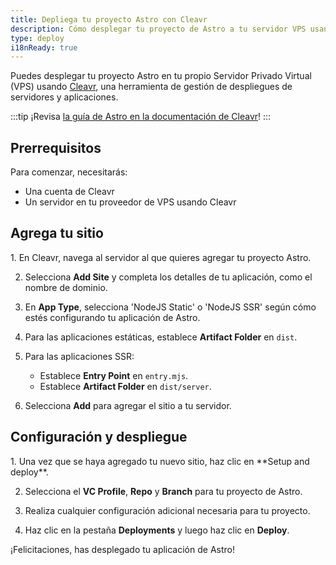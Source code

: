 ```yaml
---
title: Depliega tu proyecto Astro con Cleavr
description: Cómo desplegar tu proyecto de Astro a tu servidor VPS usando Cleavr.
type: deploy
i18nReady: true
---
```


Puedes desplegar tu proyecto Astro en tu propio Servidor Privado Virtual (VPS) usando [Cleavr](https://cleavr.io/), una herramienta de gestión de despliegues de servidores y aplicaciones.

:::tip
¡Revisa [la guía de Astro en la documentación de Cleavr](https://docs.cleavr.io/guides/astro)!
:::

## Prerrequisitos 

Para comenzar, necesitarás:

- Una cuenta de Cleavr
- Un servidor en tu proveedor de VPS usando Cleavr

## Agrega tu sitio

<Steps>
1. En Cleavr, navega al servidor al que quieres agregar tu proyecto Astro.

2. Selecciona **Add Site** y completa los detalles de tu aplicación, como el nombre de dominio.

3. En **App Type**, selecciona 'NodeJS Static' o 'NodeJS SSR' según cómo estés configurando tu aplicación de Astro.
   
4. Para las aplicaciones estáticas, establece **Artifact Folder** en `dist`.
   
5. Para las aplicaciones SSR:
   - Establece **Entry Point** en `entry.mjs`.
   - Establece **Artifact Folder** en `dist/server`.   

6. Selecciona **Add** para agregar el sitio a tu servidor.
</Steps>

## Configuración y despliegue

<Steps>
1. Una vez que se haya agregado tu nuevo sitio, haz clic en **Setup and deploy**.
   
2. Selecciona el **VC Profile**, **Repo** y **Branch** para tu proyecto de Astro.
   
3. Realiza cualquier configuración adicional necesaria para tu proyecto.
   
4. Haz clic en la pestaña **Deployments** y luego haz clic en **Deploy**.
</Steps>

¡Felicitaciones, has desplegado tu aplicación de Astro!
